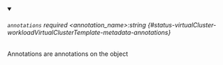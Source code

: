 
<details className="config-field" data-expandable="false" open>
<summary>

###### `annotations` <span className="config-field-required" data-required="false">required</span> <span className="config-field-type">&lt;annotation_name&gt;:string</span> <span className="config-field-default"></span> <span className="config-field-enum"></span> {#status-virtualCluster-workloadVirtualClusterTemplate-metadata-annotations}

Annotations are annotations on the object

</summary>



</details>
